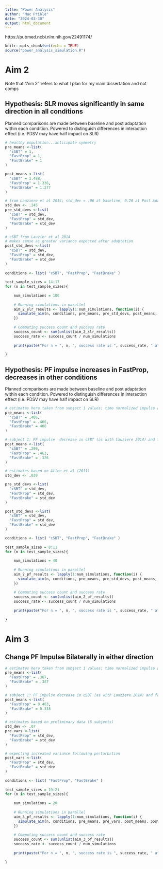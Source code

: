 ```yaml
---
title: "Power Analysis"
author: "Mac Prible"
date: "2024-03-30"
output: html_document
---
```



https://pubmed.ncbi.nlm.nih.gov/22491174/

```r
knitr::opts_chunk$set(echo = TRUE)
source("power_analysis_simulation.R")
```

# Aim 2
Note that "Aim 2" refers to what I plan for my main dissertation and not comps

## Hypothesis: SLR moves significantly in same direction in all conditions

Planned comparisons are made between baseline and post adaptation within each condition. 
Powered to distinguish differences in interaction effect (i.e. PDSV may have half impact on SLR)
```r

# healthy population...anticipate symmetry
pre_means <-list(
  "cSBT" = 1,
  "FastProp" = 1,
  "FastBrake" = 1
)

post_means <-list(
  "cSBT" = 1.488,
  "FastProp" = 1.336, 
  "FastBrake" = 1.277 
)

# from Lauziere et al 2014; std_dev = .06 at baseline, 0.26 at Post Adapt. Straight average method used to pool (Cumming 2012)
std_dev <- .245
pre_std_devs <-list(
  "cSBT" = std_dev,
  "FastProp" = std_dev,
  "FastBrake" = std_dev
)

# cSBT from Lauzier et al 2014
# makes sense as greater variance expected after adaptation
post_std_devs <-list(
  "cSBT" = std_dev,
  "FastProp" = std_dev,
  "FastBrake" = std_dev
)
    
conditions <- list( "cSBT", "FastProp", "FastBrake" )
    
test_sample_sizes = 14:17
for (n in test_sample_sizes){
  
    num_simulations = 100
    
    # Running simulations in parallel
    aim_2_slr_results <- lapply(1:num_simulations, function(i) {
      simulate_aim(n, conditions, pre_means, pre_std_devs, post_means, post_std_devs, effect_name = "period")
    })
    
    # Computing success count and success rate
    success_count <- sum(unlist(aim_2_slr_results))
    success_rate <- success_count / num_simulations
    
    print(paste("For n = ", n, ", success rate is ", success_rate, " after ", num_simulations, " simulations."))
  
}

```


## Hypothesis: PF impulse increases in FastProp, decreases in other conditions

Planned comparisons are made between baseline and post adaptation within each condition. 
Powered to distinguish differences in interaction effect (i.e. PDSV may have half impact on SLR)
```r

# estimates here taken from subject 1 values; time normalized impulse across stance
pre_means <-list(
  "cSBT" = .406,
  "FastProp" = .406,
  "FastBrake" = 406
)

# subject 1: PF impulse  decrease in cSBT (as with Lauziere 2014) and fastBrake, increased with FastProp
post_means <-list(
  "cSBT" = .299,
  "FastProp" = .463, 
  "FastBrake" = .326
)

# estimates based on Allen et al (2011)
std_dev <- .039

pre_std_devs <-list(
  "cSBT" = std_dev,
  "FastProp" = std_dev,
  "FastBrake" = std_dev
)

post_std_devs <-list(
  "cSBT" = std_dev,
  "FastProp" = std_dev,
  "FastBrake" = std_dev
)

conditions <- list( "cSBT", "FastProp", "FastBrake" )
       
test_sample_sizes = 8:11
for (n in test_sample_sizes){
  
    num_simulations = 40
    
    # Running simulations in parallel
    aim_2_pf_results <- lapply(1:num_simulations, function(i) {
      simulate_aim(n, conditions, pre_means, pre_std_devs, post_means, post_std_devs, effect_name = "condition:period")
    })
    
    # Computing success count and success rate
    success_count <- sum(unlist(aim_2_pf_results))
    success_rate <- success_count / num_simulations
    
    print(paste("For n = ", n, ", success rate is ", success_rate, " after ", num_simulations, " simulations."))
  
}

```


# Aim 3

## Change PF Impulse Bilaterally in either direction


```r

# estimates here taken from subject 1 values; time normalized impulse across stance
pre_means <-list(
  "FastProp" = .387,
  "FastBrake" = .387
)

# subject 1: PF impulse decrease in cSBT (as with Lauziere 2014) and fastBrake, increased with FastProp
post_means <-list(
  "FastProp" = 0.463,
  "FastBrake" = 0.338
)

# estimates based on preliminary data (5 subjects)
std_dev <- .07
pre_vars <-list(
  "FastProp" = std_dev,
  "FastBrake" = std_dev
)

# expecting increased variance following perturbation
post_vars <-list(
  "FastProp" = std_dev,
  "FastBrake" = std_dev
)
    
conditions <- list( "FastProp", "FastBrake" )
    
test_sample_sizes = 19:21
for (n in test_sample_sizes){
  
    num_simulations = 20
    
    # Running simulations in parallel
    aim_3_pf_results <- lapply(1:num_simulations, function(i) {
      simulate_aim(n, conditions, pre_means, pre_vars, post_means, post_vars, effect_name="condition:period")
    })
    
    # Computing success count and success rate
    success_count <- sum(unlist(aim_3_pf_results))
    success_rate <- success_count / num_simulations
    
    print(paste("For n = ", n, ", success rate is ", success_rate, " after ", num_simulations, " simulations."))
  
}

```